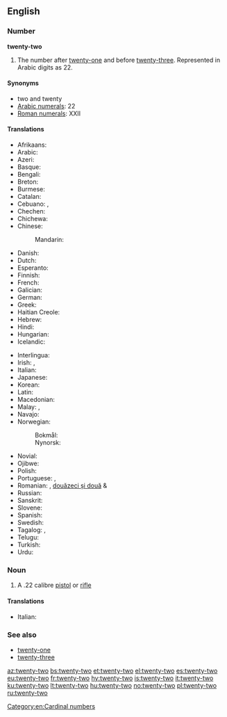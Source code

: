 ==English==

===Number===
'''twenty-two'''

# The number after [[twenty-one]] and before [[twenty-three]]. Represented in Arabic digits as 22.

====Synonyms====
* two and twenty
* [[w:Arabic numerals|Arabic numerals]]: 22
* [[w:Roman numerals|Roman numerals]]: XXII

====Translations====
{{trans-top|twenty-two}}
* Afrikaans: {{t|af|twee-en-twintig}}
* Arabic: {{t|ar|اثنين وعشرين|tr=’iθnēn wi-ʕišrīn}}
* Azeri: {{t+|az|iyirmi iki}}
* Basque: {{t+|eu|hogeita bi}}
* Bengali: {{t|bn|বাইশ|tr=baish}}
* Breton: {{t|br|daou-warn-ugent}}
* Burmese: {{t|my|နှစ်ဆယ့်နှစ်|tr=hnăhsè.hnit|sc=Mymr}}
* Catalan: {{t+|ca|vint-i-dos}}
* Cebuano: {{t|ceb|kawhaa`g duha}}, {{t|ceb|bayente dos}}
* Chechen: {{t|ce|ткъе шиь|tr=tqe ši’}}
* Chichewa: {{t|ny|makumi awiri n'ziwiri}}
* Chinese:
*: Mandarin: {{t|cmn|二十二|tr=èr shí èr|sc=Hani}}
* Danish: {{t|da|toogtyve}}
* Dutch: {{t+|nl|tweeëntwintig}}
* Esperanto: {{t|eo|dudek du}}
* Finnish: {{t|fi|kaksikymmentäkaksi}}
* French: {{t+|fr|vingt-deux|m}}
* Galician: {{t+|gl|vinte e dous}}
* German: {{t+|de|zweiundzwanzig}}
* Greek: {{t+|el|είκοσι δύο|tr=eíkosi dýo}}
* Haitian Creole: {{t|ht|vennde}}
* Hebrew: {{t|he|עשרים־ושנים|tr=esrím və-shnáyim}}
* Hindi: {{t+|hi|बाईस|tr=baaees}}
* Hungarian: {{t+|hu|huszonkettő}}
* Icelandic: {{t+|is|tuttugu og tveir}}
{{trans-mid}}
* Interlingua: {{t|ia|vinti-duo}}
* Irish: {{t|ga|fiche a dó}}, {{t|ga|dó is fiche}}
* Italian: {{t+|it|ventidue}}
* Japanese: {{t|ja|二十二|tr=ni-jū-ni}}
* Korean: {{t|ko|스물 둘|tr=seumul dul|sc=Hang}}
* Latin: {{t|la|vigintiduo}}
* Macedonian: {{t|mk|дваесет и два|tr=dváeset i dva}}
* Malay: {{t|ms|dua puluh dua}}, {{t|ms|dua likur}}
* Navajo: {{t|nv|naadįįnaaki}}
* Norwegian:
*: Bokmål: {{t|no|tjueto}}
*: Nynorsk: {{t|nn|tjueto}}
* Novial: {{t|nov|duanti-du}}
* Ojibwe: {{t|oj|niishtana-ashi-niizh}}
* Polish: {{t|pl|dwadzieścia dwa}}
* Portuguese: {{t+|pt|vinte e dois|m}}, {{t|pt|vinte e duas|f}}
* Romanian: {{t|ro|douăzeci și doi|m}}, [[douăzeci și două]] {{g|f}} & {{g|n}}
* Russian: {{t+|ru|двадцать два|tr=dvádtsat’ dva}}
* Sanskrit: {{t|sa|द्वाविंशति|f|tr=dvāviṃśati|sc=Deva}}
* Slovene: {{t|sl|dvaindvajset}}
* Spanish: {{t+|es|veintidós}}
* Swedish: {{t+|sv|tjugotvå}}
* Tagalog: {{t|tl|dalawampo}}, {{t|tl|beynte-dos}}
* Telugu: {{t|te|ఇరవై రెండు|tr=iravai renDu}}
* Turkish: {{t+|tr|yirmi iki}}
* Urdu: {{t|ur|بائیس|tr=baaees}}
{{trans-bottom}}

===Noun===
{{en-noun|head=[[twenty]]-[[two]]}}

# A .22 calibre [[pistol]] or [[rifle]]

====Translations====
{{trans-top|.22 calibre pistol or rifle}}
* Italian: {{t+|it|ventidue|m}}
{{trans-mid}}
{{trans-bottom}}

===See also===
* [[twenty-one]]
* [[twenty-three]]

[[Category:en:Cardinal numbers]]

[[az:twenty-two]]
[[bs:twenty-two]]
[[et:twenty-two]]
[[el:twenty-two]]
[[es:twenty-two]]
[[eu:twenty-two]]
[[fr:twenty-two]]
[[hy:twenty-two]]
[[is:twenty-two]]
[[it:twenty-two]]
[[ku:twenty-two]]
[[lt:twenty-two]]
[[hu:twenty-two]]
[[no:twenty-two]]
[[pl:twenty-two]]
[[ru:twenty-two]]